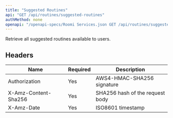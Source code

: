 ```yaml
---
title: "Suggested Routines"
api: "GET /api/routines/suggested-routines"
authMethod: none
openapi: "/openapi-specs/Roomi Services.json GET /api/routines/suggested-routines"
---
```


Retrieve all suggested routines available to users.

## Headers


| Name | Required | Description |
| --- | --- | --- |
| Authorization | Yes | AWS4-HMAC-SHA256 signature |
| X-Amz-Content-Sha256 | Yes | SHA256 hash of the request body |
| X-Amz-Date | Yes | ISO8601 timestamp |


